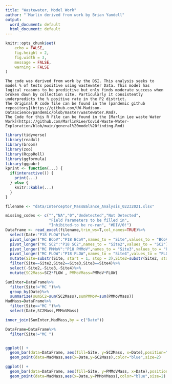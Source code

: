 ---
title: "Wastewater, Model Work"
author: "`Marlin derived from work by Brian Yandell"
output:
  word_document: default
  html_document: default
---

```{r setup, include=FALSE}
knitr::opts_chunk$set(
	echo = FALSE,
	fig.height = 2,
	fig.width = 3,
	message = FALSE,
	warning = FALSE
)
```

```
The code was derived from work by the DSI. This analysis seeks to model % of tests positive using wastewater Data. This model has logical reasons to be predictive but only finds moderate success when broken down by collection site. Particularly it consistently underpredicts the % positive rate in the P2 district.
The Original R code file can be found in the [pandemic github repository](https://github.com/UW-Madison-DataScience/pandemic/blob/master/wastewater.Rmd).
The Code for this R File can be found in the [Marlin Lee waste Water Work](https://github.com/MarlinRLee/Covid-Waste-Water-Exploration/blob/main/general%20model%20finding.Rmd)
```




```{r}
library(tidyverse)
library(readxl)
library(broom)
library(zoo)
library(RcppRoll)
library(ggformula)
library(ggpubr)
kprint <- function(...) {
  if(interactive()) {
    print(...)
  } else {
    knitr::kable(...)
  }
}
```

```{r 2}
filename <- "data/Interceptor_MassBalance_Analysis_02232021.xlsx"

```

```{r warning = FALSE, message = FALSE}

missing_codes <- c("","NA","0","Undetected","Not Detected",
                   "Field Parameters to be filled in", 
                   "Inhibited-to be re-ran", "#DIV/0!")
DataFrame <- read_excel(filename,trim_ws=T,col_names=TRUE)%>%
  select(Date:"P18 FLOW")%>%
  pivot_longer("MC BCoV":"P18 BCoV",names_to = "Site",values_to = "BCoV")%>%
  pivot_longer("MC SC2":"P18 SC2",names_to = "Site2",values_to = "SC2")%>%
  pivot_longer("MC PMMoV":"P18 PMMoV",names_to = "Site3",values_to = "PMMoV")%>%
  pivot_longer("MC FLOW":"P18 FLOW",names_to = "Site4",values_to = "FLOW")%>%
  mutate(Site=substr(Site, start = 1, stop = 3),Site2=substr(Site2, start = 1, stop = 3),Site3=substr(Site3, start = 1, stop = 3),Site4=substr(Site4, start = 1, stop = 3))%>%
  filter(Site==Site2,Site2==Site3,Site3==Site4)%>%
  select(-Site2,-Site3,-Site4)%>%
  mutate(SC2Mass=SC2*FLOW , PMMoVMass=PMMoV*FLOW)
```

```{r, echo=FALSE, dpi=600, fig.width=12, fig.height=12}
SumInter=DataFrame%>%
  filter(Site!="MC ")%>%
  group_by(Date)%>%
  summarize(sumSC2=sum(SC2Mass),sumPMMoV=sum(PMMoVMass))
MadMass=DataFrame%>%
  filter(Site=="MC ")%>%
  select(Date,SC2Mass,PMMoVMass)

inner_join(SumInter,MadMass,by = c("Date"))

DataFrame=DataFrame%>%
  filter(Site!="MC ")


ggplot() + 
  geom_bar(data=DataFrame, aes(fill=Site, y=SC2Mass, x=Date),position="stack", stat="identity")+
  geom_point(data=MadMass,aes(x=Date,y=SC2Mass),color="blue",size=2)

ggplot() + 
  geom_bar(data=DataFrame, aes(fill=Site, y=PMMoVMass, x=Date),position="stack", stat="identity")+
  geom_point(data=MadMass,aes(x=Date,y=PMMoVMass),color="blue",size=2)
```
